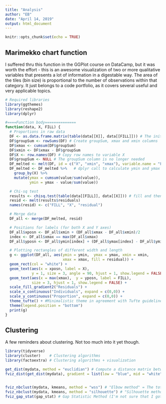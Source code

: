 ```yaml
---
title: "Analysis"
author: "EB"
date: "April 14, 2019"
output: html_document
---
```


```r
knitr::opts_chunk$set(echo = TRUE)
```

## Marimekko chart function

I suffered thru this function in the GGPlot course on DataCamp, but it was worth the effort - this is an awesome visualization of two or more qualitative variables that presents a lot of information in a digestable way. The area of the tiles (bin size) is proportional to the number of observations within that category. It just belongs to a code portfolio, as it covers several useful and very applicable topics.

```r

# Required libraries
library(ggthemes)
library(reshape2)
library(dplyr)

#====Function body==============
function(data, X, FILL) {
  # Proportions in raw data
  DF <- as.data.frame.matrix(table(data[[X]], data[[FILL]])) # The initial contingency table
  DF$groupSum <- rowSums(DF) # Create groupSum, xmax and xmin columns
  DF$xmax <- cumsum(DF$groupSum)
  DF$xmin <- DF$xmax - DF$groupSum
  DF$X <- row.names(DF) # Copy row names to variable X
  DF$groupSum <- NULL # The groupSum column is no longer needed
  DF_melted <- melt(DF, id = c("X", "xmin", "xmax"), variable.name = "FILL") # Melt the dataset
  DF_melted <- DF_melted %>%   # dplyr call to calculate ymin and ymax
    group_by(X) %>%
    mutate(ymax = cumsum(value/sum(value)),
           ymin = ymax - value/sum(value))

  # Chi-sq test
  results <- chisq.test(table(data[[FILL]], data[[X]])) # fill and then x
  resid <- melt(results$residuals)
  names(resid) <- c("FILL", "X", "residual")

  # Merge data
  DF_all <- merge(DF_melted, resid)

  # Positions for labels (for both X and Y axes)
  DF_all$xposn <- DF_all$xmin + (DF_all$xmax - DF_all$xmin)/2
  index <- DF_all$xmax == max(DF_all$xmax)
  DF_all$yposn <- DF_all$ymin[index] + (DF_all$ymax[index] - DF_all$ymin[index])/2

  # Plotting rectangles of different width and length
  g <- ggplot(DF_all, aes(ymin = ymin,  ymax = ymax, xmin = xmin,
                          xmax = xmax, fill = residual)) +
  geom_rect(col = "white") +
  geom_text(aes(x = xposn, label = X),
            y = 1, size = 3, angle = 90, hjust = 1, show.legend = FALSE) +
  geom_text(aes(x = max(xmax),  y = yposn, label = FILL),
            size = 3, hjust = 1, show.legend = FALSE) +
  scale_fill_gradient2("Residuals") +
  scale_x_continuous("Individuals", expand = c(0,0)) +
  scale_y_continuous("Proportion", expand = c(0,0)) +
  theme_tufte() + #Minimalistic theme in agreement with Tufte guidelines
  theme(legend.position = "bottom")
  print(g)
}

```


## Clustering

A few reminders about clustering. Not too much into it yet though.

```r

library(tidyverse)
library(cluster)    # Clustering algorithms
library(factoextra) # Clustering algorithms + visualization

get_dist(mydata, method = "euclidian") # Compute a distance matrix between the rows of a data matrix
fviz_dist(get_dist(mydata), gradient = list(low = "blue", mid = "white", high = "red"))  # Visualisation of a distance matrix


fviz_nbclust(mydata, kmeans, method = "wss") # "Elbow method" = The total within-cluster sum of square (wss)
fviz_nbclust(mydata, kmeans, method = "silhouette") # "Silhouette method" = The average silhouette of observations for different values of k
fviz_gap_stat(gap_stat) # Gap Statistic Method (I'm not sure that I got it)
```
